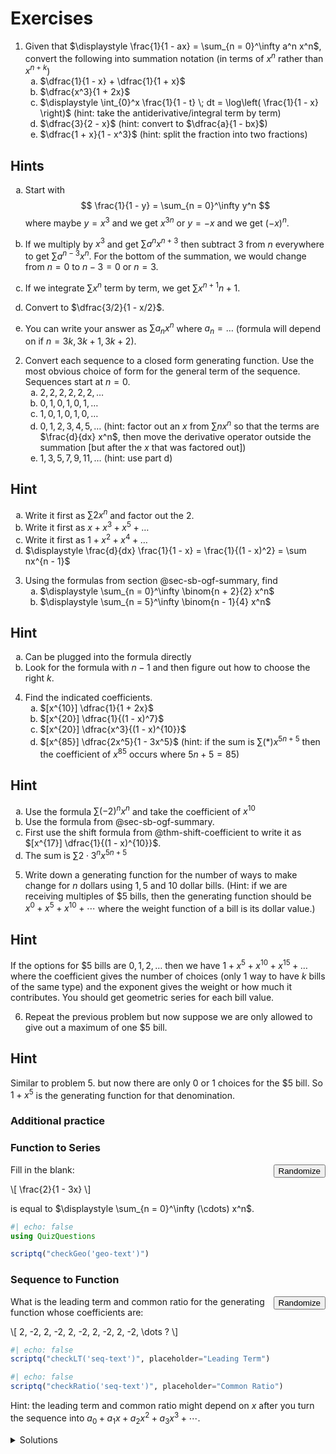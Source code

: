 <script src="/js/ogf.js"></script>
<script>
    function fillRandomGeo(id, max_a, max_r) {
        let elt = document.getElementById(id);
        const a = randsigned(max_a);
        const r = randsigned(max_r);
        elt.setAttribute("a", a);
        elt.setAttribute("r", r);
        elt.innerText = "\\[" + geo(a, r) + "\\]";
        MathJax.typeset();
    }
    function checkGeo(geo_id) {
        return (input) => {
            const elt = document.getElementById(geo_id);
            const a = elt.getAttribute("a");
            const r = elt.getAttribute("r");
            return geoRE(a, r).test(input);
        }
    }
    function fillRandomSeq(id, max_a, max_an, max_r, max_rn) {
        let elt = document.getElementById(id);
        const [a, an, r, rn] = [ randsigned(max_a), randint(0, max_an), randsigned(max_r), randint(1, max_rn)];
        elt.setAttribute("a", a);
        elt.setAttribute("an", an);
        elt.setAttribute("r", r);
        elt.setAttribute("rn", rn);
        elt.innerText = "\\[" + seq(a, an, r, rn) + "\\dots \\]";
        MathJax.typeset();
    }
    function checkLT(seq_id) {
        return (input) => {
            const elt = document.getElementById(seq_id);
            const a = elt.getAttribute("a");
            const an = elt.getAttribute("an");
            return monomialRE(a, an).test(input);
        }
    }
    function checkRatio(seq_id) {
        return (input) => {
            const elt = document.getElementById(seq_id);
            const r = elt.getAttribute("r");
            const rn = elt.getAttribute("rn");
            return monomialRE(r, rn).test(input);
        }
    }
</script>

# Exercises

1. Given that $\displaystyle \frac{1}{1 - ax} = \sum_{n = 0}^\infty a^n x^n$, convert the following into summation notation (in terms of $x^n$ rather than $x^{n + k}$)
    a) $\dfrac{1}{1 - x} + \dfrac{1}{1 + x}$
    b) $\dfrac{x^3}{1 + 2x}$
    c) $\displaystyle \int_{0}^x \frac{1}{1 - t} \; dt = \log\left( \frac{1}{1 - x} \right)$
    (hint: take the antiderivative/integral term by term)
    d) $\dfrac{3}{2 - x}$
    (hint: convert to $\dfrac{a}{1 - bx}$)
    e) $\dfrac{1 + x}{1 - x^3}$
    (hint: split the fraction into two fractions)

::: {.callout-tip collapse="true"}
## Hints
a) Start with
$$
\frac{1}{1 - y} = \sum_{n = 0}^\infty y^n
$$
where maybe $y = x^3$ and we get $x^{3n}$ or $y = -x$ and we get $(-x)^n$.

b) If we multiply by $x^3$ and get $\sum a^n x^{n + 3}$ then subtract $3$ from $n$ everywhere to get $\sum a^{n - 3} x^n$. For the bottom of the summation, we would change from $n = 0$ to $n - 3 = 0$ or $n = 3$.

c) If we integrate $\sum x^n$ term by term, we get $\sum x^{n + 1}{n + 1}$.

d) Convert to $\dfrac{3/2}{1 - x/2}$.

e) You can write your answer as $\sum a_n x^n$ where $a_n = \dots$ (formula will depend on if $n = 3k, 3k + 1, 3k + 2$).
:::

2. Convert each sequence to a closed form generating function. Use the most obvious choice of form for the general term of the sequence. Sequences start at $n = 0$.
    a) $2, 2, 2, 2, 2, 2, \dots$
    b) $0, 1, 0, 1, 0, 1, \dots$
    c) $1, 0, 1, 0, 1, 0, \dots$
    d) $0, 1, 2, 3, 4, 5, \dots$ (hint: factor out an $x$ from $\sum nx^n$ so that the terms are $\frac{d}{dx} x^n$, then move the derivative operator outside the summation [but after the $x$ that was factored out])
    e) $1, 3, 5, 7, 9, 11, \dots$ (hint: use part d)

::: {.callout-tip collapse="true"}
## Hint
a) Write it first as $\sum 2x^n$ and factor out the $2$.
b) Write it first as $x + x^3 + x^5 + \dots$
c) Write it first as $1 + x^2 + x^4 + \dots$
d) $\displaystyle \frac{d}{dx} \frac{1}{1 - x} = \frac{1}{(1 - x)^2} = \sum nx^{n - 1}$
:::

3. Using the formulas from section @sec-sb-ogf-summary, find
    a) $\displaystyle \sum_{n = 0}^\infty \binom{n + 2}{2} x^n$
    b) $\displaystyle \sum_{n = 5}^\infty \binom{n - 1}{4} x^n$

::: {.callout-tip collapse="true"}
## Hint
a) Can be plugged into the formula directly
b) Look for the formula with $n - 1$ and then figure out how to choose the right $k$.
:::

4. Find the indicated coefficients.
    a) $[x^{10}] \dfrac{1}{1 + 2x}$
    b) $[x^{20}] \dfrac{1}{(1 - x)^7}$
    c) $[x^{20}] \dfrac{x^3}{(1 - x)^{10}}$
    d) $[x^{85}] \dfrac{2x^5}{1 - 3x^5}$
    (hint: if the sum is $\sum (*) x^{5n + 5}$ then the coefficient of $x^{85}$ occurs where $5n + 5 = 85$)

::: {.callout-tip collapse="true"}
## Hint
a) Use the formula $\sum (-2)^n x^n$ and take the coefficient of $x^{10}$
b) Use the formula from @sec-sb-ogf-summary.
c) First use the shift formula from @thm-shift-coefficient to write it as $[x^{17}] \dfrac{1}{(1 - x)^{10}}$.
d) The sum is $\sum 2 \cdot 3^n x^{5n + 5}$
:::

5. Write down a generating function for the number of ways to make change for $n$ dollars using $1, 5$ and $10$ dollar bills. (Hint: if we are receiving multiples of $\$5$ bills, then the generating function should be $x^0 + x^5 + x^{10} + \cdots$ where the weight function of a bill is its dollar value.)

::: {.callout-tip collapse="true"}
## Hint
If the options for $5 bills are $0, 1, 2, \dots$ then we have $1 + x^5 + x^{10} + x^{15} + \dots$ where the coefficient gives the number of choices (only 1 way to have $k$ bills of the same type) and the exponent gives the weight or how much it contributes.
You should get geometric series for each bill value.
:::

6. Repeat the previous problem but now suppose we are only allowed to give out a maximum of one $\$5$ bill.

::: {.callout-tip collapse="true"}
## Hint
Similar to problem 5. but now there are only $0$ or $1$ choices for the $5 bill. So $1 + x^5$ is the generating function for that denomination.
:::

::: {.content-visible when-format=html}
### Additional practice {.unnumbered}

::: panel-tabset

### Function to Series

<input type="button" id="geo-randomize" value="Randomize" onclick="fillRandomGeo('geo-text', 6, 6)" class="randomize_button flush" style="float: right">
Fill in the blank:
<p id="geo-text" a="2" r="3">\\[ \\frac{2}{1 - 3x} \\]</p>
is equal to $\displaystyle \sum_{n = 0}^\infty (\cdots) x^n$.

```julia
#| echo: false
using QuizQuestions

scriptq("checkGeo('geo-text')")
```

### Sequence to Function

<input type="button" id="seq-randomize" value="Randomize" onclick="fillRandomSeq('seq-text', 6, 3, 6, 3)" class="randomize_button" style="float: right">
What is the leading term and common ratio for the generating function whose coefficients are:
<p id="seq-text" a="2" r="-1" an="0" rn="1">\\[ 2, -2, 2, -2, 2, -2, 2, -2, 2, -2, \\dots ? \\]</p>

::: {layout-ncol=2 .quiz-question-side-by-side}
```julia
#| echo: false
scriptq("checkLT('seq-text')", placeholder="Leading Term")
```
```julia
#| echo: false
scriptq("checkRatio('seq-text')", placeholder="Common Ratio")
```
:::

Hint: the leading term and common ratio might depend on $x$ after you turn the sequence into $a_0 + a_1x + a_2x^2 + a_3x^3 + \cdots$.
:::
:::

<details>
<summary>Solutions</summary>
1.
    a) $\displaystyle \sum_{n = 0}^\infty ((-1)^n + 1) x^n$
    b) $\displaystyle \sum_{n = 3}^\infty (-2)^{n  - 3}x^n$
    c) $\displaystyle \sum_{n = 1}^\infty \frac{x^n}{n}$
    d) $\displaystyle \sum_{n = 0}^\infty \frac{3}{2^{n + 1}} x^n$
    e) $\displaystyle \sum_{n = 0}^\infty a_n x^n$ where $a_n = 0$ if $n = 3k + 2$ and $a_n = 1$ otherwise (so the sequence $1, 1, 0, 1, 1, 0, 1, 1, 0, \dots$).
2.
    a) $\dfrac2{1 - x}$
    b) $\dfrac{x}{1 - x^2}$
    c) $\dfrac{1}{1 - x^2}$
    d) $\dfrac{x}{(1 - x)^2}$
    e) $\displaystyle \sum (2n + 1) x^n = 2\sum n x^n + \sum x^n = \frac{2}{(1 - x)^2} + \frac{1}{1 - x}$.
3.
    a) $\dfrac{1}{(1 - x)^3}$
    b) $\dfrac{x^5}{(1 - x)^5}$
4.
    a) $(-2)^{10}$
    b) $\dbinom{26}{6}$
    c) $\dbinom{26}{9}$
    d) $2 \cdot 3^{16}$
5. $\dfrac1{(1 - x)(1 - x^5)(1 - x^{10})}$
6. $\dfrac{1 + x^5}{(1 - x)(1 - x^{10})}$
</details>
